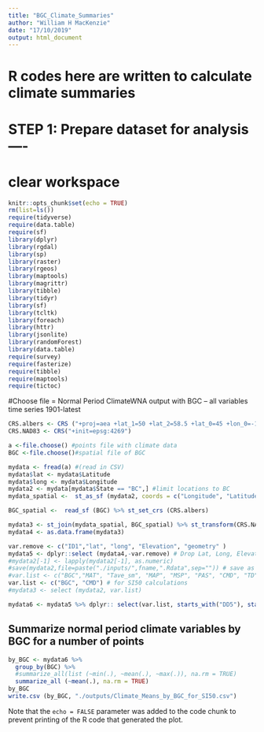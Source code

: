 ```yaml
---
title: "BGC_Climate_Summaries"
author: "William H MacKenzie"
date: "17/10/2019"
output: html_document
---
```

# R codes here are written to calculate climate summaries


# STEP 1: Prepare dataset for analysis----
# clear workspace
```r
knitr::opts_chunk$set(echo = TRUE)
rm(list=ls())
require(tidyverse)
require(data.table)
require(sf)
library(dplyr)
library(rgdal)
library(sp)
library(raster)
library(rgeos)
library(maptools)
library(magrittr)
library(tibble)
library(tidyr)
library(sf)
library(tcltk)
library(foreach)
library(httr)
library(jsonlite)
library(randomForest)
library(data.table)
require(survey)
require(fasterize)
require(tibble)
require(maptools)
require(tictoc)
```

#Choose file = Normal Period ClimateWNA output with BGC
-- all variables time series 1901-latest

```r
CRS.albers <- CRS ("+proj=aea +lat_1=50 +lat_2=58.5 +lat_0=45 +lon_0=-126 +x_0=1000000 +y_0=0 +datum=NAD83 +units=m +no_defs")
CRS.NAD83 <- CRS("+init=epsg:4269")

a <-file.choose() #points file with climate data
BGC <-file.choose()#spatial file of BGC

mydata <- fread(a) #(read in CSV)
mydata$lat <- mydata$Latitude
mydata$long <- mydata$Longitude
mydata2 <- mydata[mydata$State == "BC",] #limit locations to BC
mydata_spatial <-  st_as_sf (mydata2, coords = c("Longitude", "Latitude"), crs = CRS.NAD83) %>% st_transform(CRS.albers)

BGC_spatial <-  read_sf (BGC) %>% st_set_crs (CRS.albers)

mydata3 <- st_join(mydata_spatial, BGC_spatial) %>% st_transform(CRS.NAD83)### add BGC variables to climate data
mydata4 <- as.data.frame(mydata3)

var.remove <- c("ID1","lat", "long", "Elevation", "geometry" )
mydata5 <- dplyr::select (mydata4,-var.remove) # Drop Lat, Long, Elevation
#mydata2[-1] <- lapply(mydata2[-1], as.numeric)
#save(mydata2,file=paste("./inputs/",fname,".Rdata",sep="")) # save as an RDA for future applications
#var.list <- c("BGC","MAT", "Tave_sm", "MAP", "MSP", "PAS", "CMD", "TD" ) # for BGC subzone designation
var.list <- c("BGC", "CMD") # for SI50 calculations
#mydata3 <- select (mydata2, var.list) 

mydata6 <- mydata5 %>% dplyr:: select(var.list, starts_with("DD5"), starts_with("DD18"), starts_with("Tmax")) %>% drop_na()

```

## Summarize normal period climate variables by BGC for a number of points

```r
by_BGC <- mydata6 %>% 
  group_by(BGC) %>% 
  #summarize_all(list (~min(.), ~mean(.), ~max(.)), na.rm = TRUE)
  summarize_all (~mean(.), na.rm = TRUE)
by_BGC
write.csv (by_BGC, "./outputs/Climate_Means_by_BGC_for_SI50.csv")
```

Note that the `echo = FALSE` parameter was added to the code chunk to prevent printing of the R code that generated the plot.
